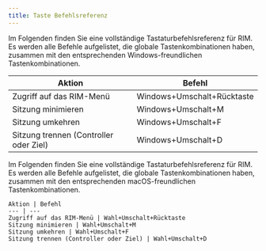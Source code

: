 ```yaml
---
title: Taste Befehlsreferenz
---
```



<Windows>
Im Folgenden finden Sie eine vollständige Tastaturbefehlsreferenz für RIM. Es werden alle Befehle aufgelistet, die globale Tastenkombinationen haben, zusammen mit den entsprechenden Windows-freundlichen Tastenkombinationen.

| Aktion | Befehl |
| ---------------------------------------- | ------------------- |
| Zugriff auf das RIM-Menü | Windows+Umschalt+Rücktaste |
| Sitzung minimieren | Windows+Umschalt+M |
| Sitzung umkehren | Windows+Umschalt+F |
| Sitzung trennen (Controller oder Ziel) | Windows+Umschalt+D |
</Windows>
<MacOS>
Im Folgenden finden Sie eine vollständige Tastaturbefehlsreferenz für RIM. Es werden alle Befehle aufgelistet, die globale Tastenkombinationen haben, zusammen mit den entsprechenden macOS-freundlichen Tastenkombinationen.

    Aktion | Befehl
    --- | ---
    Zugriff auf das RIM-Menü | Wahl+Umschalt+Rücktaste
    Sitzung minimieren | Wahl+Umschalt+M
    Sitzung umkehren | Wahl+Umschalt+F
    Sitzung trennen (Controller oder Ziel) | Wahl+Umschalt+D
</MacOS>
